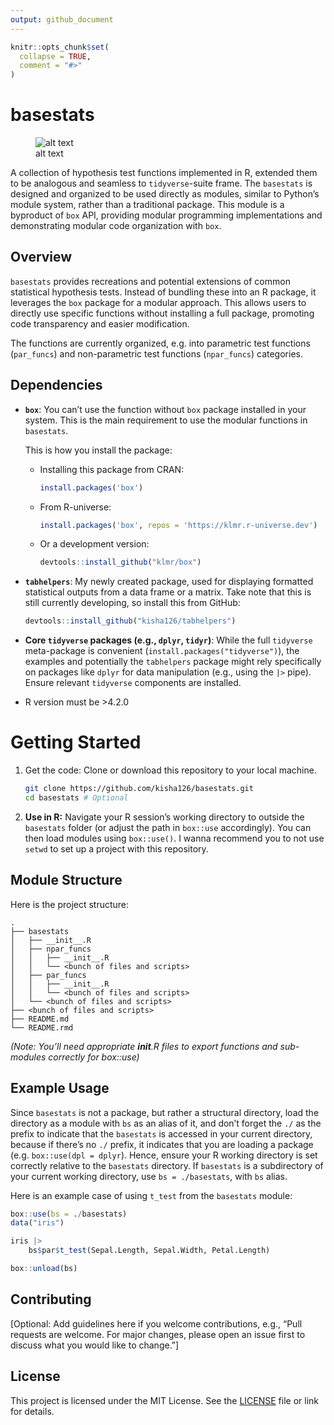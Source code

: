 ```yaml
---
output: github_document
---
```


```r
knitr::opts_chunk$set(
  collapse = TRUE,
  comment = "#>"
)
```

# basestats

![alt text](https://img.shields.io/badge/License-MIT-yellow.svg)

A collection of hypothesis test functions implemented in R, extended them to be analogous and seamless to `tidyverse`-suite frame. The `basestats` is designed and organized to be used directly as modules, similar to Python's module system, rather than a traditional package. This module is a byproduct of `box` API, providing modular programming implementations and demonstrating modular code organization with `box`.

## Overview

`basestats` provides recreations and potential extensions of common statistical hypothesis tests. Instead of bundling these into an R package, it leverages the `box` package for a modular approach. This allows users to directly use specific functions without installing a full package, promoting code transparency and easier modification.

The functions are currently organized, e.g. into parametric test functions (`par_funcs`) and non-parametric test functions (`npar_funcs`) categories.

## Dependencies

-   **`box`**: You can't use the function without `box` package installed in your system. This is the main requirement to use the modular functions in `basestats`.

    This is how you install the package:

    -   Installing this package from CRAN:

        ``` r
        install.packages('box')
        ```

    -   From R-universe:

        ``` r
        install.packages('box', repos = 'https://klmr.r-universe.dev')
        ```

    -   Or a development version:

        ``` r
        devtools::install_github("klmr/box")
        ```

-   **`tabhelpers`**: My newly created package, used for displaying formatted statistical outputs from a data frame or a matrix. Take note that this is still currently developing, so install this from GitHub:

    ``` r
    devtools::install_github("kisha126/tabhelpers")
    ```

-   **Core `tidyverse` packages (e.g., `dplyr`, `tidyr`)**: While the full `tidyverse` meta-package is convenient (`install.packages("tidyverse")`), the examples and potentially the `tabhelpers` package might rely specifically on packages like `dplyr` for data manipulation (e.g., using the `|>` pipe). Ensure relevant `tidyverse` components are installed.

-   R version must be \>4.2.0

# Getting Started

1.  Get the code: Clone or download this repository to your local machine.

    ``` bash
    git clone https://github.com/kisha126/basestats.git
    cd basestats # Optional
    ```

2.  **Use in R:** Navigate your R session's working directory to outside the `basestats` folder (or adjust the path in `box::use` accordingly). You can then load modules using `box::use()`. I wanna recommend you to not use `setwd` to set up a project with this repository.

## Module Structure

Here is the project structure:

```         
.
├── basestats
│   ├── __init__.R
│   ├── npar_funcs
│   │   ├── __init__.R
│   │   └── <bunch of files and scripts>
│   ├── par_funcs
│   │   ├── __init__.R
│   │   └── <bunch of files and scripts>
│   └── <bunch of files and scripts>
├── <bunch of files and scripts>
├── README.md
└── README.rmd
```

*(Note: You'll need appropriate **init**.R files to export functions and sub-modules correctly for box::use)*

## Example Usage

Since `basestats` is not a package, but rather a structural directory, load the directory as a module with `bs` as an alias of it, and don't forget the `./` as the prefix to indicate that the `basestats` is accessed in your current directory, because if there's no `./` prefix, it indicates that you are loading a package (e.g. `box::use(dpl = dplyr`). Hence, ensure your R working directory is set correctly relative to the `basestats` directory. If `basestats` is a subdirectory of your current working directory, use `bs = ./basestats`, with `bs` alias. 

Here is an example case of using `t_test` from the `basestats` module:

```r
box::use(bs = ./basestats)
data("iris")

iris |> 
    bs$par$t_test(Sepal.Length, Sepal.Width, Petal.Length)

box::unload(bs)
```

## Contributing

[Optional: Add guidelines here if you welcome contributions, e.g., "Pull requests are welcome. For major changes, please open an issue first to discuss what you would like to change."]

## License

This project is licensed under the MIT License. See the [LICENSE](https://opensource.org/license/MIT) file or link for details.

